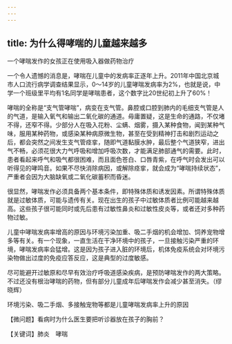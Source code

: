 ```yaml
---
---
---
```

title: 为什么得哮喘的儿童越来越多
---




一个哮喘发作的女孩正在使用吸入器做药物治疗



一个令人遗憾的消息是，哮喘在儿童中的发病率正逐年上升。2011年中国北京城市人口流行病学调查结果显示，0～14岁的儿童哮喘发病率为2%，也就是说，中学一个班级里平均有1名同学是哮喘患者，这个数字比20世纪初上升了60%！

哮喘的全称是“支气管哮喘”，病变在支气管。鼻腔或口腔到肺内的毛细支气管是人的气道，是输入氧气和输出二氧化碳的通道。毋庸置疑，这是生命的通路，不仅堵不得，还窄不得。少部分人在吸入花粉、尘螨、烟雾，摄入某种食物，闻到某种气味，服用某种药物，或感染某种病原微生物，甚至在受到精神打击和剧烈运动之后，都会突然之间发生支气管痉挛，随即气道黏膜水肿，最后整个气道狭窄，进出气不畅，必须花很大力气呼吸和增加呼吸次数，才能满足肺部通气的需要。此时，患者看起来呼气和吸气都很困难，而且面色苍白、口唇青紫，在呼气时会发出可以听得见的哮鸣音。如果不尽快消除病因，或解除痉挛，就会成为“哮喘持续状态”，严重者会因为大脑缺氧或二氧化碳蓄积而昏迷。

很显然，哮喘发作必须具备两个基本条件，即特殊体质和诱发因素。所谓特殊体质就是过敏体质，可能与遗传有关。现在出生的孩子中过敏体质者比例可能越来越高。这些孩子很可能同时或先后患有过敏性鼻炎和过敏性皮炎等，或者还对多种药物过敏。

儿童中哮喘发病率增高的原因与环境污染加重、吸二手烟的机会增加、饲养宠物增多等有关。有一个现象，一直生活在干净环境中的孩子，一旦接触污染严重的环境，哮喘发病率会猛增。这是因为孩子进入脏的环境后，机体免疫系统会对环境污染物做出过度的免疫应答反应，这是典型的过度敏感。

尽可能避开过敏原和尽早有效治疗呼吸道感染疾病，是预防哮喘发作的两大策略。不过还没有根治哮喘的药物，但有部分儿童成年后哮喘发作会减少甚至消失。（缪晓辉）

环境污染、吸二手烟、多接触宠物等都是儿童哮喘发病率上升的原因





【微问题】看病时为什么医生要把听诊器放在孩子的胸前？

【关键词】肺炎　哮喘